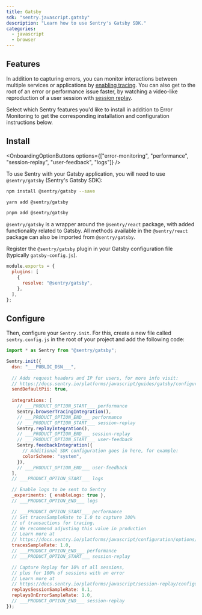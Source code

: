 ```yaml
---
title: Gatsby
sdk: "sentry.javascript.gatsby"
description: "Learn how to use Sentry's Gatsby SDK."
categories:
  - javascript
  - browser
---
```


## Features

In addition to capturing errors, you can monitor interactions between multiple services or applications by [enabling tracing](/concepts/key-terms/tracing/). You can also get to the root of an error or performance issue faster, by watching a video-like reproduction of a user session with [session replay](/product/explore/session-replay/web/getting-started/).

Select which Sentry features you'd like to install in addition to Error Monitoring to get the corresponding installation and configuration instructions below.

## Install

<OnboardingOptionButtons options={["error-monitoring", "performance", "session-replay", "user-feedback", "logs"]} />

To use Sentry with your Gatsby application, you will need to use `@sentry/gatsby` (Sentry's Gatsby SDK):

```bash {tabTitle:npm}
npm install @sentry/gatsby --save
```

```bash {tabTitle:yarn}
yarn add @sentry/gatsby
```

```bash {tabTitle:pnpm}
pnpm add @sentry/gatsby
```

<Alert>

`@sentry/gatsby` is a wrapper around the `@sentry/react` package, with added functionality related to Gatsby. All methods available in the `@sentry/react` package can also be imported from `@sentry/gatsby`.

</Alert>

Register the `@sentry/gatsby` plugin in your Gatsby configuration file (typically `gatsby-config.js`).

```javascript {filename:gatsby-config.js}
module.exports = {
  plugins: [
    {
      resolve: "@sentry/gatsby",
    },
  ],
};
```

## Configure

Then, configure your `Sentry.init`. For this, create a new file called `sentry.config.js` in the root of your project and add the following code:


```javascript {filename:sentry.config.(js|ts)}
import * as Sentry from "@sentry/gatsby";

Sentry.init({
  dsn: "___PUBLIC_DSN___",
  
  // Adds request headers and IP for users, for more info visit:
  // https://docs.sentry.io/platforms/javascript/guides/gatsby/configuration/options/#sendDefaultPii
  sendDefaultPii: true,
  
  integrations: [
    // ___PRODUCT_OPTION_START___ performance
    Sentry.browserTracingIntegration(),
    // ___PRODUCT_OPTION_END___ performance
    // ___PRODUCT_OPTION_START___ session-replay
    Sentry.replayIntegration(),
    // ___PRODUCT_OPTION_END___ session-replay
    // ___PRODUCT_OPTION_START___ user-feedback
    Sentry.feedbackIntegration({
      // Additional SDK configuration goes in here, for example:
      colorScheme: "system",
    }),
    // ___PRODUCT_OPTION_END___ user-feedback
  ],
  // ___PRODUCT_OPTION_START___ logs

  // Enable logs to be sent to Sentry
  _experiments: { enableLogs: true },
  // ___PRODUCT_OPTION_END___ logs

  // ___PRODUCT_OPTION_START___ performance
  // Set tracesSampleRate to 1.0 to capture 100%
  // of transactions for tracing.
  // We recommend adjusting this value in production
  // Learn more at
  // https://docs.sentry.io/platforms/javascript/configuration/options/#traces-sample-rate
  tracesSampleRate: 1.0,
  // ___PRODUCT_OPTION_END___ performance
  // ___PRODUCT_OPTION_START___ session-replay

  // Capture Replay for 10% of all sessions,
  // plus for 100% of sessions with an error
  // Learn more at
  // https://docs.sentry.io/platforms/javascript/session-replay/configuration/#general-integration-configuration
  replaysSessionSampleRate: 0.1,
  replaysOnErrorSampleRate: 1.0,
  // ___PRODUCT_OPTION_END___ session-replay
});
```
